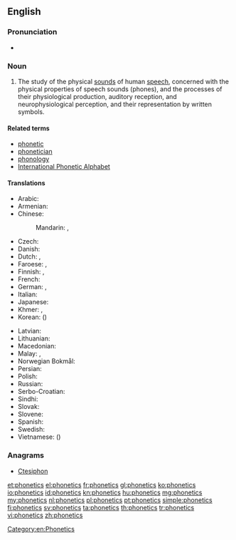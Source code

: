 ==English==

{{wikipedia}}

===Pronunciation===
* {{IPA|/fəˈnɛtɪks/}}

===Noun===
{{en-noun|-}}

# {{context|label=linguistics}} The study of the physical [[sounds]] of human [[speech]], concerned with the physical properties of speech sounds (phones), and the processes of their physiological production, auditory reception, and neurophysiological perception, and their representation by written symbols.

====Related terms====
* [[phonetic]]
* [[phonetician]]
* [[phonology]]
* [[International Phonetic Alphabet]]

====Translations====
{{trans-top|study of speech sounds and their representation by written symbols}}
* Arabic: {{t-|ar|صوتيات|p|tr=ṣawtiyāt}}
* Armenian: {{t-|hy|հնչյունաբանություն|tr=hnčyunabanut'yun}}
* Chinese:
*: Mandarin: {{t|cmn|語音學|sc=Hani}}, {{t|cmn|语音学|tr=yǔyīnxué|sc=Hani}}
* Czech: {{t-|cs|fonetika|f}}
* Danish: {{t+|da|fonetik|c}}
* Dutch: {{t+|nl|fonetiek|f}}, {{t+|nl|klankleer|m|f}}
* Faroese: {{t-|fo|ljóðfrøði|f}}, {{t-|fo|ljóðlæra|f}}
* Finnish: {{t+|fi|fonetiikka}}, {{t+|fi|äänneoppi}}
* French: {{t+|fr|phonétique|f}}
* German: {{t+|de|Phonetik|f}}, {{t-|de|Lautlehre|f}}
* Italian: {{t+|it|fonetica|f}}
* Japanese: {{t-|ja|音声学|tr=おんせいがく, onseigaku|sc=Jpan}}
* Khmer: {{t-|km|សទ្ទិកវិទ្យា|tr=satti’ak vityie|sc=Khmr}}, {{t-|km|សព្ទសញ្ញាវិទ្យា|tr=sap saññaa vityie|sc=Khmr}}
* Korean: {{t+|ko|음성학|tr=uemseong-hak|sc=Kore}} ({{t+|ko|音聲學|sc=Kore}})
{{trans-mid}}
* Latvian: {{t-|lv|fonētika|f}}
* Lithuanian: {{t+|lt|fonetika|f}}
* Macedonian: {{t-|mk|фонетика|f|tr=fonétika}}
* Malay: {{t-|ms|fonetik}}, {{t-|ms|kaji bunyi bahasa}}
* Norwegian Bokmål: {{t-|nb|fonetikk|m}}
* Persian: {{t+|fa|آواشناسی|tr=âvašenâsi|sc=fa-Arab}}
* Polish: {{t-|pl|fonetyka|f}}
* Russian: {{t+|ru|фонетика|f|tr=fonɛ́tika}}
* Serbo-Croatian: {{t-|sh|fonetika|f}}
* Sindhi: {{sd-Arab|[[وايوڪيات]]}} {{f}}
* Slovak: {{t-|sk|fonetika|f}}
* Slovene: {{t-|sl|fonetika|f}}
* Spanish: {{t+|es|fonética|f}}
* Swedish: {{t+|sv|fonetik|c}}
* Vietnamese: {{t-|vi|ngư âm học}} ({{t-|vi|語音學}})
{{trans-bottom}}

===Anagrams===
* [[Ctesiphon#English|Ctesiphon]]

[[Category:en:Phonetics]]

[[et:phonetics]]
[[el:phonetics]]
[[fr:phonetics]]
[[gl:phonetics]]
[[ko:phonetics]]
[[io:phonetics]]
[[id:phonetics]]
[[kn:phonetics]]
[[hu:phonetics]]
[[mg:phonetics]]
[[my:phonetics]]
[[nl:phonetics]]
[[pl:phonetics]]
[[pt:phonetics]]
[[simple:phonetics]]
[[fi:phonetics]]
[[sv:phonetics]]
[[ta:phonetics]]
[[th:phonetics]]
[[tr:phonetics]]
[[vi:phonetics]]
[[zh:phonetics]]